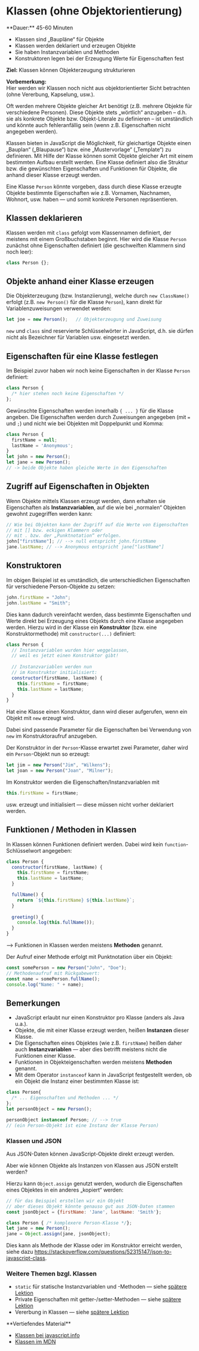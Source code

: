 
# Klassen (ohne Objektorientierung)

<Callout>
  **Dauer:** 45-60 Minuten
  
  - Klassen sind „Baupläne“ für Objekte
  - Klassen werden deklariert und erzeugen Objekte
  - Sie haben Instanzvariablen und Methoden
  - Konstruktoren legen bei der Erzeugung Werte für Eigenschaften fest

  **Ziel:** Klassen können Objekterzeugung strukturieren
</Callout>

**Vorbemerkung:** \
Hier werden wir Klassen noch nicht aus objektorientierter Sicht
betrachten (ohne Vererbung, Kapselung, usw.). 

Oft werden mehrere Objekte gleicher Art benötigt 
(z.B. mehrere Objekte für verschiedene Personen).
Diese Objekte stets „wörtlich“ anzugeben &ndash; d.h. sie
als konkrete Objekte bzw. Objekt-Literale zu definieren &ndash;  ist umständlich und könnte auch 
fehleranfällig sein (wenn z.B. Eigenschaften nicht 
angegeben werden).

Klassen bieten in JavaScript die Möglichkeit, für 
gleichartige Objekte einen „Bauplan“ („Blaupause“) 
bzw. eine „Mustervorlage“ („Template“) zu definieren.
Mit Hilfe der Klasse können somit Objekte gleicher Art 
mit einem bestimmten Aufbau erstellt werden.
Eine Klasse definiert also die Struktur bzw. die 
gewünschten Eigenschaften und Funktionen für Objekte, 
die anhand dieser Klasse erzeugt werden.

Eine Klasse `Person` könnte vorgeben, dass durch diese 
Klasse erzeugte Objekte bestimmte Eigenschaften wie 
z.B. Vornamen, Nachnamen, Wohnort, usw. haben &mdash; und 
somit konkrete Personen repräsentieren.

## Klassen deklarieren

Klassen werden mit `class` gefolgt vom Klassennamen 
definiert, der meistens mit einem Großbuchstaben beginnt. 
Hier wird die Klasse `Person` zunächst ohne Eigenschaften definiert (die geschweiften 
Klammern sind noch leer):

```js
class Person {};
```

## Objekte anhand einer Klasse erzeugen

Die Objekterzeugung (bzw. Instanziierung), welche 
durch `new ClassName()` erfolgt (z.B. `new Person()` für die Klasse `Person`), kann direkt für 
Variablenzuweisungen verwendet werden:

```js
let joe = new Person();   // Objekterzeugung und Zuweisung
```

`new` und `class` sind reservierte Schlüsselwörter 
in JavaScript, d.h. sie dürfen nicht als Bezeichner
für Variablen usw. eingesetzt werden.

## Eigenschaften für eine Klasse festlegen

Im Beispiel zuvor haben wir noch keine Eigenschaften in der 
Klasse `Person` definiert:

```js
class Person { 
  /* hier stehen noch keine Eigenschaften */ 
};
```

Gewünschte Eigenschaften werden innerhalb 
`{ ... }` für die Klasse angeben. Die Eigenschaften 
werden durch Zuweisungen angegeben 
(mit `=` und `;`) und nicht wie bei Objekten mit 
Doppelpunkt und Komma: 

```js
class Person {
  firstName = null;
  lastName = 'Anonymous';
}
let john = new Person();
let jane = new Person();
// -> beide Objekte haben gleiche Werte in den Eigenschaften
```

## Zugriff auf Eigenschaften in Objekten

Wenn Objekte mittels Klassen erzeugt werden,
dann erhalten sie Eigenschaften als 
**Instanzvariablen**, auf die wie bei „normalen“
Objekten gewohnt zugegriffen werden kann: 

```js
// Wie bei Objekten kann der Zugriff auf die Werte von Eigenschaften
// mit [] bzw. eckigen Klammern oder 
// mit . bzw. der „Punktnotation“ erfolgen.
john["firstName"]; // --> null entspricht john.firstName
jane.lastName; // --> Anonymous entspricht jane["lastName"]
```

## Konstruktoren

Im obigen Beispiel ist es umständlich, die 
unterschiedlichen Eigenschaften für verschiedene 
Person-Objekte zu setzen: 

```js
john.firstName = "John";
john.lastName = "Smith";
```

Dies kann dadurch vereinfacht werden, dass 
bestimmte Eigenschaften und Werte direkt bei 
Erzeugung eines Objekts durch eine Klasse 
angegeben werden. Hierzu wird in der Klasse ein 
**Konstruktor** (bzw. eine Konstruktormethode) 
mit `constructor(...)` definiert:

```js
class Person {
  // Instanzvariablen wurden hier weggelassen, 
  // weil es jetzt einen Konstruktor gibt!
	
  // Instanzvariablen werden nun 
  // im Konstruktor initialisiert:
  constructor(firstName, lastName) {	
    this.firstName = firstName;	
    this.lastName = lastName;	
  }
}
```

Hat eine Klasse einen Konstruktor, dann wird dieser 
aufgerufen, wenn ein Objekt mit `new` erzeugt wird.

Dabei sind passende Parameter für die Eigenschaften 
bei Verwendung von `new` im Konstruktoraufruf 
anzugeben.

Der Konstruktor in der `Person`-Klasse erwartet zwei 
Parameter, daher wird ein `Person`-Objekt nun so 
erzeugt: 

```js
let jim = new Person("Jim", "Wilkens");
let joan = new Person("Joan", "Milner");
```

Im Konstruktor werden die 
Eigenschaften/Instanzvariablen mit

```js
this.firstName = firstName;
``` 

usw. erzeugt und initialisiert &mdash; diese müssen nicht 
vorher deklariert werden. 

## Funktionen / Methoden in Klassen

In Klassen können Funktionen definiert werden.
Dabei wird kein `function`-Schlüsselwort angegeben:

```js
class Person {
  constructor(firstName, lastName) {
    this.firstName = firstName;
    this.lastName = lastName;	
  }

  fullName() {
    return `${this.firstName} ${this.lastName}`;
  }
	
  greeting() {
    console.log(this.fullName());
  }
}
```

&xrarr; Funktionen in Klassen werden meistens **Methoden** genannt.

Der Aufruf einer Methode erfolgt mit Punktnotation über ein Objekt:

```js
const somePerson = new Person("John", "Doe");
// Methodenaufruf mit Rückgabewert:
const name = somePerson.fullName();
console.log("Name: " + name);
```

## Bemerkungen

- JavaScript erlaubt nur einen Konstruktor pro Klasse (anders als Java u.a.).
- Objekte, die mit einer Klasse erzeugt werden, heißen **Instanzen** dieser Klasse.
- Die Eigenschaften eines Objektes (wie z.B. `firstName`) heißen daher auch **Instanzvariablen** — aber dies betrifft meistens nicht die Funktionen einer Klasse.
- Funktionen in Objekteigenschaften werden meistens **Methoden** genannt.
- Mit dem Operator `instanceof` kann in JavaScript festgestellt werden, ob ein Objekt die Instanz einer bestimmten Klasse ist: 

```js
class Person{ 
  /* ... Eigenschaften und Methoden ... */ 
};
let personObject = new Person();

personObject instanceof Person; // --> true
// (ein Person-Objekt ist eine Instanz der Klasse Person)
```

### Klassen und JSON

Aus JSON-Daten können JavaScript-Objekte direkt 
erzeugt werden.

Aber wie können Objekte als Instanzen von Klassen 
aus JSON erstellt werden?

Hierzu kann `Object.assign` genutzt werden, wodurch
die Eigenschaften eines Objektes in ein anderes 
„kopiert“ werden: 

```js
// für das Beispiel erstellen wir ein Objekt
// aber dieses Objekt könnte genauso gut aus JSON-Daten stammen	
const jsonObject = {firstName: 'Jane', lastName: 'Smith'};

class Person { /* komplexere Person-Klasse */};	
let jane = new Person();	
jane = Object.assign(jane, jsonObject);
```

Dies kann als Methode der Klasse oder im 
Konstruktor erreicht werden, siehe dazu
https://stackoverflow.com/questions/52315147/json-to-javascript-class.

### Weitere Themen bzgl. Klassen


- `static` für statische Instanzvariablen und -Methoden &mdash; siehe [spätere Lektion](/prog/09-misc/10-static)
- Private Eigenschaften mit getter-/setter-Methoden &mdash; siehe [spätere Lektion](/prog/09-misc/08-private)
- Vererbung in Klassen &mdash; siehe [spätere Lektion](/prog/09-misc/09-extends)


<Callout type="info">
**Vertiefendes Material**

- [Klassen bei javascript.info](https://javascript.info/classes)
- [Klassen im MDN](https://developer.mozilla.org/en-US/docs/Web/JavaScript/Reference/Classes)
</Callout>



